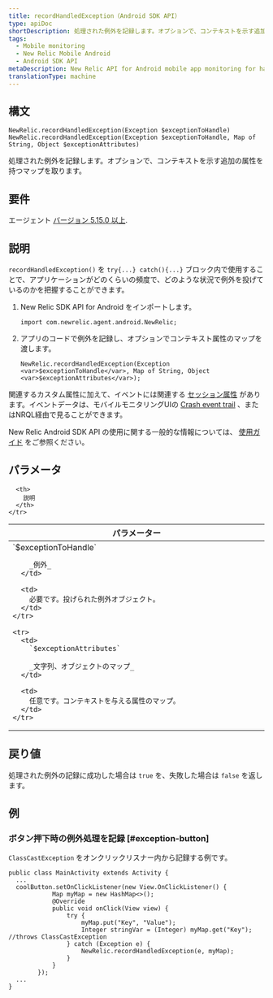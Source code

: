 ```yaml
---
title: recordHandledException（Android SDK API）
type: apiDoc
shortDescription: 処理された例外を記録します。オプションで、コンテキストを示す追加の属性を持つマップを取ります。
tags:
  - Mobile monitoring
  - New Relic Mobile Android
  - Android SDK API
metaDescription: New Relic API for Android mobile app monitoring for handled exceptions and thrown exceptions.
translationType: machine
---
```


## 構文

```
NewRelic.recordHandledException(Exception $exceptionToHandle)
NewRelic.recordHandledException(Exception $exceptionToHandle, Map of String, Object $exceptionAttributes)
```

処理された例外を記録します。オプションで、コンテキストを示す追加の属性を持つマップを取ります。

## 要件

エージェント [バージョン 5.15.0 以上](/docs/release-notes/mobile-release-notes/android-release-notes).

## 説明

`recordHandledException()` を `try{...} catch(){...}` ブロック内で使用することで、アプリケーションがどのくらいの頻度で、どのような状況で例外を投げているのかを把握することができます。

1. New Relic SDK API for Android をインポートします。

   ```
   import com.newrelic.agent.android.NewRelic;
   ```

2. アプリのコードで例外を記録し、オプションでコンテキスト属性のマップを渡します。

   ```
   NewRelic.recordHandledException(Exception <var>$exceptionToHandle</var>, Map of String, Object <var>$exceptionAttributes</var>);
   ```

関連するカスタム属性に加えて、イベントには関連する [セッション属性](/docs/insights/insights-data-sources/default-attributes/mobile-default-attributes-insights) があります。イベントデータは、モバイルモニタリングUIの [Crash event trail](/docs/mobile-monitoring/mobile-monitoring-ui/crashes/mobile-crash-event-trail) 、またはNRQL経由で見ることができます。

New Relic Android SDK API の使用に関する一般的な情報については、 [使用ガイド](/docs/mobile-monitoring/new-relic-mobile-android/install-configure/work-android-sdk-api) をご参照ください。

## パラメータ

<table>
  <thead>
    <tr>
      <th width="25%">
        パラメーター
      </th>

      <th>
        説明
      </th>
    </tr>
  </thead>

  <tbody>
    <tr>
      <td>
        `$exceptionToHandle`

        _例外_
      </td>

      <td>
        必要です。投げられた例外オブジェクト。
      </td>
    </tr>

    <tr>
      <td>
        `$exceptionAttributes`

        _文字列、オブジェクトのマップ_
      </td>

      <td>
        任意です。コンテキストを与える属性のマップ。
      </td>
    </tr>
  </tbody>
</table>

## 戻り値

処理された例外の記録に成功した場合は `true` を、失敗した場合は `false` を返します。

## 例

### ボタン押下時の例外処理を記録 [#exception-button]

`ClassCastException` をオンクリックリスナー内から記録する例です。

```
public class MainActivity extends Activity {
  ...
  coolButton.setOnClickListener(new View.OnClickListener() {
            Map myMap = new HashMap<>();
            @Override
            public void onClick(View view) {
                try {
                    myMap.put("Key", "Value");
                    Integer stringVar = (Integer) myMap.get("Key"); //throws ClassCastException
                } catch (Exception e) {
                    NewRelic.recordHandledException(e, myMap);
                }
            }
        });
  ...
}
```